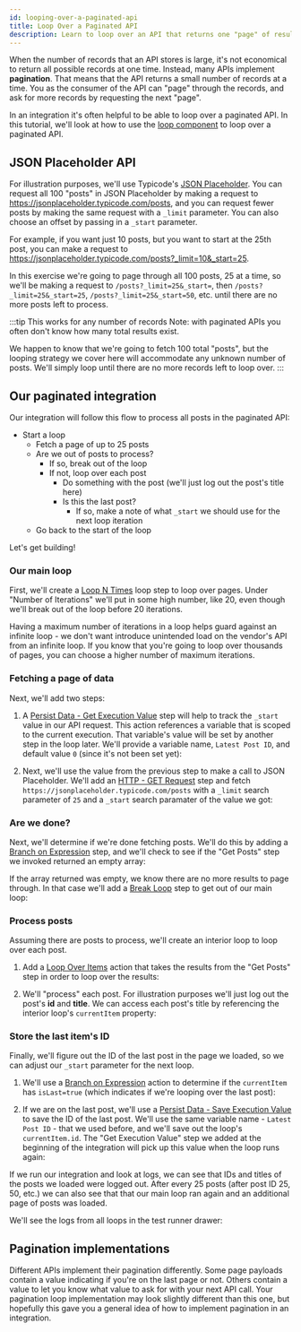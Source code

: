 ```yaml
---
id: looping-over-a-paginated-api
title: Loop Over a Paginated API
description: Learn to loop over an API that returns one "page" of results at a time.
---
```



When the number of records that an API stores is large, it's not economical to return all possible records at one time.
Instead, many APIs implement **pagination**.
That means that the API returns a small number of records at a time.
You as the consumer of the API can "page" through the records, and ask for more records by requesting the next "page".

In an integration it's often helpful to be able to loop over a paginated API.
In this tutorial, we'll look at how to use the [loop component](/self-managed/composer/builder/builder-components/loop.mdx) to loop over a paginated API.

## JSON Placeholder API

For illustration purposes, we'll use Typicode's [JSON Placeholder](https://jsonplaceholder.typicode.com/).
You can request all 100 "posts" in JSON Placeholder by making a request to https://jsonplaceholder.typicode.com/posts, and you can request fewer posts by making the same request with a `_limit` parameter.
You can also choose an offset by passing in a `_start` parameter.

For example, if you want just 10 posts, but you want to start at the 25th post, you can make a request to https://jsonplaceholder.typicode.com/posts?_limit=10&_start=25.

In this exercise we're going to page through all 100 posts, 25 at a time, so we'll be making a request to `/posts?_limit=25&_start=`, then `/posts?_limit=25&_start=25`, `/posts?_limit=25&_start=50`, etc. until there are no more posts left to process.

:::tip This works for any number of records
Note: with paginated APIs you often don't know how many total results exist.

We happen to know that we're going to fetch 100 total "posts", but the looping strategy we cover here will accommodate any unknown number of posts.
We'll simply loop until there are no more records left to loop over.
:::

## Our paginated integration

Our integration will follow this flow to process all posts in the paginated API:

- Start a loop
  - Fetch a page of up to 25 posts
  - Are we out of posts to process?
    - If so, break out of the loop
    - If not, loop over each post
      - Do something with the post (we'll just log out the post's title here)
      - Is this the last post?
        - If so, make a note of what `_start` we should use for the next loop iteration
  - Go back to the start of the loop

Let's get building!

### Our main loop

First, we'll create a [Loop N Times](/self-managed/composer/builder/builder-components/loop.mdx#loop-n-times) loop step to loop over pages.
Under "Number of Iterations" we'll put in some high number, like 20, even though we'll break out of the loop before 20 iterations.

Having a maximum number of iterations in a loop helps guard against an infinite loop - we don't want introduce unintended load on the vendor's API from an infinite loop.
If you know that you're going to loop over thousands of pages, you can choose a higher number of maximum iterations.

### Fetching a page of data

Next, we'll add two steps:

1. A [Persist Data - Get Execution Value](/self-managed/composer/builder/builder-components/persist-data.mdx#execution---get-value) step will help to track the `_start` value in our API request.
   This action references a variable that is scoped to the current execution.
   That variable's value will be set by another step in the loop later.
   We'll provide a variable name, `Latest Post ID`, and default value `0` (since it's not been set yet):

   <Screenshot
     filename="quickstarts/looping-over-a-paginated-api/get-execution-value.png"
     alt="Persist Data - Get Execution Value in Composer integration designer"
     maxWidth="700px"
   />

2. Next, we'll use the value from the previous step to make a call to JSON Placeholder.
   We'll add an [HTTP - GET Request](/self-managed/composer/builder/builder-components/http.mdx#get-request) step and fetch `https://jsonplaceholder.typicode.com/posts` with a `_limit` search parameter of `25` and a `_start` search paramater of the value we got:

   <Screenshot
     filename="quickstarts/looping-over-a-paginated-api/get-posts.png"
     alt="HTTP Get Request in Composer integration designer"
     maxWidth="800px"
   />

### Are we done?

Next, we'll determine if we're done fetching posts.
We'll do this by adding a [Branch on Expression](/self-managed/composer/builder/builder-components/branch.mdx#branch-on-expression) step, and we'll check to see if the "Get Posts" step we invoked returned an empty array:

<Screenshot
  filename="quickstarts/looping-over-a-paginated-api/branch-on-empty.png"
  alt="Branch on Expression to Check Empty in Composer integration designer"
  maxWidth="850px"
/>

If the array returned was empty, we know there are no more results to page through.
In that case we'll add a [Break Loop](/self-managed/composer/builder/builder-components/loop.mdx#break-loop) step to get out of our main loop:

<Screenshot
  filename="quickstarts/looping-over-a-paginated-api/break-loop.png"
  maxWidth="350px"
  alt="Break Loop in Composer integration designer"
/>

### Process posts

Assuming there are posts to process, we'll create an interior loop to loop over each post.

1. Add a [Loop Over Items](/self-managed/composer/builder/builder-components/loop.mdx#loop-over-items) action that takes the results from the "Get Posts" step in order to loop over the results:

   <Screenshot
     filename="quickstarts/looping-over-a-paginated-api/loop-over-posts.png"
     alt="Loop Over Items in Composer integration designer"
   />

2. We'll "process" each post.
   For illustration purposes we'll just log out the post's **id** and **title**.
   We can access each post's title by referencing the interior loop's `currentItem` property:

   <Screenshot
     filename="quickstarts/looping-over-a-paginated-api/log-out-post.png"
     alt="Log Write Message in Composer integration designer"
   />

### Store the last item's ID

Finally, we'll figure out the ID of the last post in the page we loaded, so we can adjust our `_start` parameter for the next loop.

1. We'll use a [Branch on Expression](/self-managed/composer/builder/builder-components/branch.mdx#branch-on-expression) action to determine if the `currentItem` has `isLast=true` (which indicates if we're looping over the last post):

   <Screenshot
     filename="quickstarts/looping-over-a-paginated-api/is-last-post.png"
     alt="Branch on Expression to check for last post in Composer integration designer"
   />

2. If we are on the last post, we'll use a [Persist Data - Save Execution Value](/self-managed/composer/builder/builder-components/persist-data.mdx#execution---save-value) to save the ID of the last post.
   We'll use the same variable name - `Latest Post ID` - that we used before, and we'll save out the loop's `currentItem.id`.
   The "Get Execution Value" step we added at the beginning of the integration will pick up this value when the loop runs again:

   <Screenshot
     filename="quickstarts/looping-over-a-paginated-api/save-execution-value.png"
     alt="Perist Data - Save Execution Value in Composer integration designer"
     maxWidth="800px"
   />

If we run our integration and look at logs, we can see that IDs and titles of the posts we loaded were logged out.
After every 25 posts (after post ID 25, 50, etc.) we can also see that that our main loop ran again and an additional page of posts was loaded.

We'll see the logs from all loops in the test runner drawer:

<Screenshot
  filename="quickstarts/looping-over-a-paginated-api/logs-are-displayed.png"
  alt="Logs are displayed for all posts that were fetched"
/>

## Pagination implementations

Different APIs implement their pagination differently.
Some page payloads contain a value indicating if you're on the last page or not.
Others contain a value to let you know what value to ask for with your next API call.
Your pagination loop implementation may look slightly different than this one, but hopefully this gave you a general idea of how to implement pagination in an integration.
